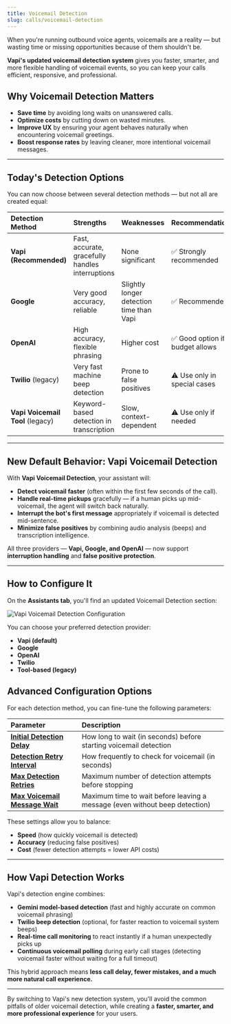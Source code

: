 ```yaml
---
title: Voicemail Detection
slug: calls/voicemail-detection
---
```


When you're running outbound voice agents, voicemails are a reality — but wasting time or missing opportunities because of them shouldn't be.

**Vapi's updated voicemail detection system** gives you faster, smarter, and more flexible handling of voicemail events, so you can keep your calls efficient, responsive, and professional.

## **Why Voicemail Detection Matters**

- **Save time** by avoiding long waits on unanswered calls.
- **Optimize costs** by cutting down on wasted minutes.
- **Improve UX** by ensuring your agent behaves naturally when encountering voicemail greetings.
- **Boost response rates** by leaving cleaner, more intentional voicemail messages.

---

## **Today's Detection Options**

You can now choose between several detection methods — but not all are created equal:

| Detection Method | Strengths | Weaknesses | Recommendation |
| :--------------- | :-------- | :--------- | :------------- |
| **Vapi (Recommended)** | Fast, accurate, gracefully handles interruptions | None significant | ✅ Strongly recommended |
| **Google** | Very good accuracy, reliable | Slightly longer detection time than Vapi | ✅ Recommended |
| **OpenAI** | High accuracy, flexible phrasing | Higher cost | ✅ Good option if budget allows |
| **Twilio** (legacy) | Very fast machine beep detection | Prone to false positives | ⚠️ Use only in special cases |
| **Vapi Voicemail Tool** (legacy) | Keyword-based detection in transcription | Slow, context-dependent | ⚠️ Use only if needed |

---

## **New Default Behavior: Vapi Voicemail Detection**

With **Vapi Voicemail Detection**, your assistant will:

- **Detect voicemail faster** (often within the first few seconds of the call).
- **Handle real-time pickups** gracefully — if a human picks up mid-voicemail, the agent will switch back naturally.
- **Interrupt the bot's first message** appropriately if voicemail is detected mid-sentence.
- **Minimize false positives** by combining audio analysis (beeps) and transcription intelligence.

All three providers — **Vapi, Google, and OpenAI** — now support **interruption handling** and **false positive protection**.

---

## **How to Configure It**

On the **Assistants tab**, you'll find an updated Voicemail Detection section:

![Vapi Voicemail Detection Configuration](/static/images/advanced-tab/vapi-voicemail-detection.png)

You can choose your preferred detection provider:
- **Vapi (default)**
- **Google**
- **OpenAI**
- **Twilio**
- **Tool-based (legacy)**

## **Advanced Configuration Options**

For each detection method, you can fine-tune the following parameters:

| Parameter | Description |
| :-------- | :---------- |
| **<a href="https://docs.vapi.ai/api-reference/assistants/create#request.body.voicemailDetection.vapi.backoffPlan.startAtSeconds" target="_blank">Initial Detection Delay</a>** | How long to wait (in seconds) before starting voicemail detection |
| **<a href="https://docs.vapi.ai/api-reference/assistants/create#request.body.voicemailDetection.vapi.backoffPlan.frequencySeconds" target="_blank">Detection Retry Interval</a>** | How frequently to check for voicemail (in seconds) |
| **<a href="https://docs.vapi.ai/api-reference/assistants/create#request.body.voicemailDetection.vapi.backoffPlan.maxRetries" target="_blank">Max Detection Retries</a>** | Maximum number of detection attempts before stopping |
| **<a href="https://docs.vapi.ai/api-reference/assistants/create#request.body.voicemailDetection.vapi.beepMaxAwaitSeconds" target="_blank">Max Voicemail Message Wait</a>** | Maximum time to wait before leaving a message (even without beep detection) |

These settings allow you to balance:
- **Speed** (how quickly voicemail is detected)
- **Accuracy** (reducing false positives)
- **Cost** (fewer detection attempts = lower API costs)

---

## **How Vapi Detection Works**

Vapi's detection engine combines:
- **Gemini model-based detection** (fast and highly accurate on common voicemail phrasing)
- **Twilio beep detection** (optional, for faster reaction to voicemail system beeps)
- **Real-time call monitoring** to react instantly if a human unexpectedly picks up
- **Continuous voicemail polling** during early call stages (detecting voicemail faster without waiting for a full timeout)

This hybrid approach means **less call delay, fewer mistakes, and a much more natural call experience.**

---

By switching to Vapi's new detection system, you'll avoid the common pitfalls of older voicemail detection, while creating a **faster, smarter, and more professional experience** for your users.
